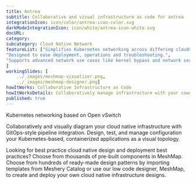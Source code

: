 ---title: Antrea  subtitle: Collaborative and visual infrastructure as code for antreaintegrationIcon: icon/color/antrea-icon-color.svgdarkModeIntegrationIcon: icon/white/antrea-icon-white.svgdocURL: category: subcategory: Cloud Native NetworkfeatureList: ["Simplifies Kubernetes networking across differing clouds and operating systems.","Designed to ease deployment, operations and troubleshooting.","Supports advanced network use cases like kernel bypass and network service mesh."]workingSlides: [    ../_images/meshmap-visualizer.png,    ../_images/meshmap-designer.png]howItWorks: Collaborative Infrastructure as CodehowItWorksDetails: Collaboratively manage infrastructure with your coworkers synchronously sharing the same designs.published: true---<p>    Kubernetes networking based on Open vSwitch</p><p>    Collaboratively and visually diagram your cloud native infrastructure with GitOps-style pipeline integration. Design, test, and manage configuration your Kubernetes-based, containerized applications as a visual topology.</p><p>    Looking for best practice cloud native design and deployment best practices? Choose from thousands of pre-built components in MeshMap. Choose from hundreds of ready-made design patterns by importing templates from Meshery Catalog or use our low code designer, MeshMap, to create and deploy your own cloud native infrastructure designs.</p>